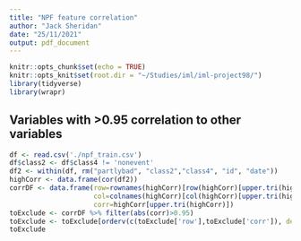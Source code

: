```yaml
---
title: "NPF feature correlation"
author: "Jack Sheridan"
date: "25/11/2021"
output: pdf_document
---
```


```r
knitr::opts_chunk$set(echo = TRUE)
knitr::opts_knit$set(root.dir = "~/Studies/iml/iml-project98/")
library(tidyverse)
library(wrapr)
```
## Variables with >0.95 correlation to other variables

```r

df <- read.csv('./npf_train.csv')
df$class2 <- df$class4 != 'nonevent'
df2 <- within(df, rm("partlybad", "class2","class4", "id", "date"))
highCorr <- data.frame(cor(df2))
corrDF <- data.frame(row=rownames(highCorr)[row(highCorr)[upper.tri(highCorr)]], 
                     col=colnames(highCorr)[col(highCorr)[upper.tri(highCorr)]], 
                     corr=highCorr[upper.tri(highCorr)])
toExclude <- corrDF %>% filter(abs(corr)>0.95)
toExclude <- toExclude[orderv(c(toExclude['row'],toExclude['corr']), decreasing = c(FALSE,TRUE )),]
toExclude
```
